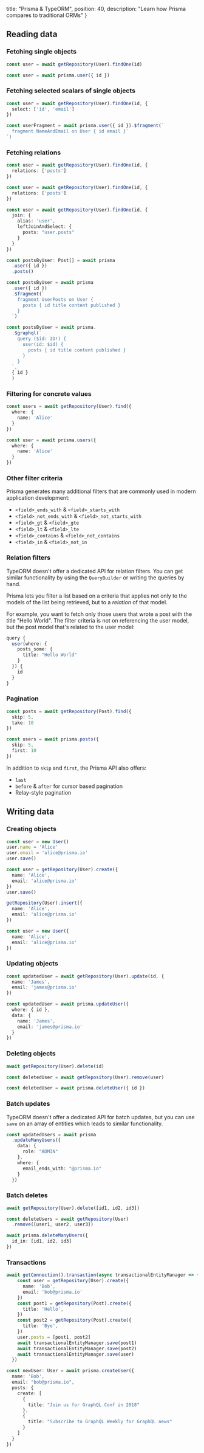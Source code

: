 
  title: "Prisma & TypeORM",
  position: 40,
  description: "Learn how Prisma compares to traditional ORMs"
}

## Reading data

### Fetching single objects

<Collapse title="TypeORM">

```ts
const user = await getRepository(User).findOne(id)
```

</Collapse>

<Collapse title="Prisma">

```ts
const user = await prisma.user({ id })
```

</Collapse>

### Fetching selected scalars of single objects


<Collapse title="TypeORM">

```ts
const user = await getRepository(User).findOne(id, {
  select: ['id', 'email']
})
```

</Collapse>


<Collapse title="Prisma">

```ts
const userFragment = await prisma.user({ id }).$fragment(`
  fragment NameAndEmail on User { id email }`
`)
```

</Collapse>

### Fetching relations

<Collapse title="TypeORM - Using `relations` from `findOptions`">

```ts
const user = await getRepository(User).findOne(id, {
  relations: ['posts']
})
```

</Collapse>

<Collapse title="TypeORM - Using eager relations">

```ts
const user = await getRepository(User).findOne(id, {
  relations: ['posts']
})
```

</Collapse>

<Collapse title="TypeORM - Using explicit JOINs">

```ts
const user = await getRepository(User).findOne(id, {
  join: {
    alias: 'user',
    leftJoinAndSelect: {
      posts: "user.posts"
    }
  }
})
```

</Collapse>

<Collapse title="Prisma - Fluent API">

```ts
const postsByUser: Post[] = await prisma
  .user({ id })
  .posts()
```

</Collapse>

<Collapse title="Prisma - Using fragments">

```ts
const postsByUser = await prisma
  .user({ id })
  .$fragment(`
    fragment UserPosts on User {
      posts { id title content published }
    }
  `)
```

</Collapse>

<Collapse title="Prisma - Using native GraphQL">

```ts
const postsByUser = await prisma.
  .$graphql(`
    query ($id: ID!) {
      user(id: $id) {
        posts { id title content published }
      }
    }
  `, 
  { id }
  )
```

</Collapse>

### Filtering for concrete values

<Collapse title="TypeORM">

```ts
const users = await getRepository(User).find({
  where: {
    name: 'Alice'
  }
})
```

</Collapse>

<Collapse title="Prisma">

```ts
const user = await prisma.users({
  where: {
    name: 'Alice'
  }
})
```

</Collapse>

### Other filter criteria

<Collapse title="Prisma">

Prisma generates many additional filters that are commonly used in modern application development:

- `<field>_ends_with` & `<field>_starts_with`
- `<field>_not_ends_with` & `<field>_not_starts_with`
- `<field>_gt` & `<field>_gte`
- `<field>_lt` & `<field>_lte`
- `<field>_contains` & `<field>_not_contains`
- `<field>_in` & `<field>_not_in`

</Collapse>

### Relation filters

<Collapse title="TypeORM">

TypeORM doesn't offer a dedicated API for relation filters. You can get similar functionality by using the `QueryBuilder` or writing the queries by hand.

</Collapse>

<Collapse title="Prisma">

Prisma lets you filter a list based on a criteria that applies not only to the models of the list being retrieved, but to a _relation_ of that model. 

For example, you want to fetch only those users that wrote a post with the title "Hello World". The filter criteria is not on referencing the user model, but the post model that's related to the user model:

```ts
query {
  user(where: {
    posts_some: {
      title: "Hello World"
    }
  }) {
    id
  }
}
```

</Collapse>

### Pagination

<Collapse title="TypeORM">

```ts
const posts = await getRepository(Post).find({
  skip: 5,
  take: 10
})
```

</Collapse>

<Collapse title="Prisma">

```ts
const users = await prisma.posts({
  skip: 5,
  first: 10
})
```

In addition to `skip` and `first`, the Prisma API also offers:

- `last`
- `before` & `after` for cursor based pagination
- Relay-style pagination

</Collapse>

## Writing data

### Creating objects

<Collapse title="TypeORM (Using `save`)">

```ts
const user = new User()
user.name = 'Alice'
user.email = 'alice@prisma.io'
user.save()
```

</Collapse>

<Collapse title="TypeORM (Using `create`)">

```ts
const user = getRepository(User).create({
  name: 'Alice',
  email: 'alice@prisma.io'
})
user.save()
```

</Collapse>

<Collapse title="TypeORM (Using `insert`)">

```ts
getRepository(User).insert({
  name: 'Alice',
  email: 'alice@prisma.io'
})
```

</Collapse>

<Collapse title="Prisma">

```ts
const user = new User({
  name: 'Alice',
  email: 'alice@prisma.io'
})
```

</Collapse>

### Updating objects

<Collapse title="TypeORM">

```ts
const updatedUser = await getRepository(User).update(id, {
  name: 'James',
  email: 'james@prisma.io'
})
```

</Collapse>

<Collapse title="Prisma">

```ts
const updatedUser = await prisma.updateUser({
  where: { id },
  data: {
    name: 'James',
    email: 'james@prisma.io'
  }
})
```

</Collapse>

### Deleting objects

<Collapse title="TypeORM (Using `delete`)">

```ts
await getRepository(User).delete(id)
```

</Collapse>

<Collapse title="TypeORM (Using `remove`)">

```ts
const deletedUser = await getRepository(User).remove(user)
```

</Collapse>

<Collapse title="Prisma">

```ts
const deletedUser = await prisma.deleteUser({ id })
```

</Collapse>

### Batch updates

<Collapse title="TypeORM">

TypeORM doesn't offer a dedicated API for batch updates, but you can use `save` on an array of entities which leads to similar functionality.

</Collapse>

<Collapse title="Prisma">

```ts
const updatedUsers = await prisma
  .updateManyUsers({
    data: {
      role: "ADMIN"
    },
    where: {
      email_ends_with: "@prisma.io"
    }
  })
```

</Collapse>

### Batch deletes

<Collapse title="TypeORM (Using `delete`)">

```ts
await getRepository(User).delete([id1, id2, id3])
```

</Collapse>

<Collapse title="TypeORM (Using `remove`)">

```ts
const deleteUsers = await getRepository(User)
  .remove([user1, user2, user3])
```

</Collapse>

<Collapse title="Prisma">

```ts
await prisma.deleteManyUsers({
  id_in: [id1, id2, id3]
})
```

</Collapse>

### Transactions

<Collapse title="TypeORM">

```ts
await getConnection().transaction(async transactionalEntityManager => {
    const user = getRepository(User).create({
      name: 'Bob',
      email: 'bob@prisma.io'
    })
    const post1 = getRepository(Post).create({
      title: 'Hello',
    })
    const post2 = getRepository(Post).create({
      title: 'Bye',
    })
    user.posts = [post1, post2]
    await transactionalEntityManager.save(post1)
    await transactionalEntityManager.save(post2)
    await transactionalEntityManager.save(user)
  })
```

</Collapse>

<Collapse title="Prisma">

```ts
const newUser: User = await prisma.createUser({
  name: 'Bob',
  email: "bob@prisma.io",
  posts: {
    create: [
      {
        title: "Join us for GraphQL Conf in 2018"
      },
      {
        title: "Subscribe to GraphQL Weekly for GraphQL news"
      }
    ]
  }
})
```

</Collapse>
